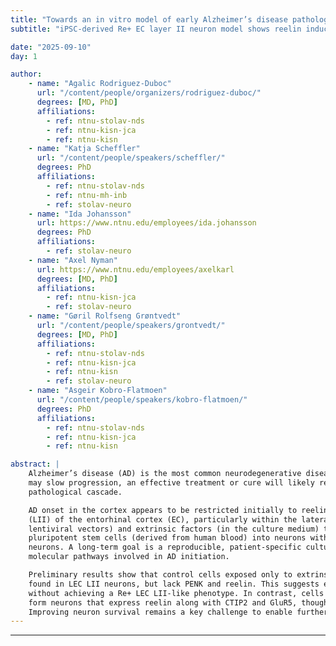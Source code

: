 ```yaml
---
title: "Towards an in vitro model of early Alzheimer’s disease pathology"
subtitle: "iPSC-derived Re+ EC layer II neuron model shows reelin induction with intrinsic+extrinsic cues; survival is limited."

date: "2025-09-10"
day: 1

author:
    - name: "Agalic Rodriguez-Duboc"
      url: "/content/people/organizers/rodriguez-duboc/"
      degrees: [MD, PhD]
      affiliations:
        - ref: ntnu-stolav-nds
        - ref: ntnu-kisn-jca
        - ref: ntnu-kisn
    - name: "Katja Scheffler"
      url: "/content/people/speakers/scheffler/"
      degrees: PhD
      affiliations:
        - ref: ntnu-stolav-nds
        - ref: ntnu-mh-inb
        - ref: stolav-neuro
    - name: "Ida Johansson"
      url: https://www.ntnu.edu/employees/ida.johansson
      degrees: PhD
      affiliations:
        - ref: stolav-neuro
    - name: "Axel Nyman"
      url: https://www.ntnu.edu/employees/axelkarl
      degrees: [MD, PhD]
      affiliations:
        - ref: ntnu-kisn-jca
        - ref: stolav-neuro
    - name: "Gøril Rolfseng Grøntvedt"
      url: "/content/people/speakers/grontvedt/"
      degrees: [MD, PhD]
      affiliations:
        - ref: ntnu-stolav-nds
        - ref: ntnu-kisn-jca
        - ref: ntnu-kisn
        - ref: stolav-neuro
    - name: "Asgeir Kobro-Flatmoen"
      url: "/content/people/speakers/kobro-flatmoen/"
      degrees: PhD
      affiliations:
        - ref: ntnu-stolav-nds
        - ref: ntnu-kisn-jca
        - ref: ntnu-kisn

abstract: |
    Alzheimer’s disease (AD) is the most common neurodegenerative disease leading to dementia. While new drugs
    may slow progression, an effective treatment or cure will likely require a deeper understanding of the early
    pathological cascade.

    AD onset in the cortex appears to be restricted initially to reelin-expressing (Re+) projection neurons in layer II
    (LII) of the entorhinal cortex (EC), particularly within the lateral EC (LEC). By combining intrinsic factors (via
    lentiviral vectors) and extrinsic factors (in the culture medium) to drive differentiation, we aim to convert induced
    pluripotent stem cells (derived from human blood) into neurons with a phenotype similar to human Re+ LEC LII
    neurons. A long-term goal is a reproducible, patient-specific culture platform for exploring Re+ LEC LII neuron
    molecular pathways involved in AD initiation.

    Preliminary results show that control cells exposed only to extrinsic factors express CTIP2 and GluR5, markers
    found in LEC LII neurons, but lack PENK and reelin. This suggests extrinsic factors alone initiate differentiation
    without achieving a Re+ LEC LII-like phenotype. In contrast, cells exposed to both extrinsic and intrinsic factors
    form neurons that express reelin along with CTIP2 and GluR5, though PENK expression is not as clearly defined.
    Improving neuron survival remains a key challenge to enable further characterization.
---
```


***

<!-- <object data="poster.pdf" type="application/pdf" width="100%" height="1300">
</object>  -->


